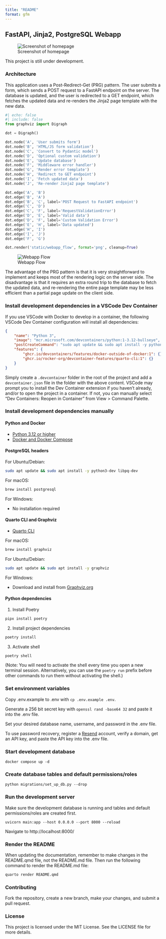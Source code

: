 ```yaml
---
title: "README"
format: gfm
---
```


## FastAPI, Jinja2, PostgreSQL Webapp

![Screenshot of homepage](static/Screenshot.png)

This project is still under development.

### Architecture

This application uses a Post-Redirect-Get (PRG) pattern. The user submits a form, which sends a POST request to a FastAPI endpoint on the server. The database is updated, and the user is redirected to a GET endpoint, which fetches the updated data and re-renders the Jinja2 page template with the new data.

``` python
#| echo: false
#| include: false
from graphviz import Digraph

dot = Digraph()

dot.node('A', 'User submits form')
dot.node('B', 'HTML/JS form validation')
dot.node('C', 'Convert to Pydantic model')
dot.node('D', 'Optional custom validation')
dot.node('E', 'Update database')
dot.node('F', 'Middleware error handler')
dot.node('G', 'Render error template')
dot.node('H', 'Redirect to GET endpoint')
dot.node('I', 'Fetch updated data')
dot.node('J', 'Re-render Jinja2 page template')

dot.edge('A', 'B')
dot.edge('B', 'A')
dot.edge('B', 'C', label='POST Request to FastAPI endpoint')
dot.edge('C', 'D')
dot.edge('C', 'F', label='RequestValidationError')
dot.edge('D', 'E', label='Valid data')
dot.edge('D', 'F', label='Custom Validation Error')
dot.edge('E', 'H', label='Data updated')
dot.edge('H', 'I')
dot.edge('I', 'J')
dot.edge('F', 'G')

dot.render('static/webapp_flow', format='png', cleanup=True)
```

![Webapp Flow](static/webapp_flow.png)

The advantage of the PRG pattern is that it is very straightforward to implement and keeps most of the rendering logic on the server side. The disadvantage is that it requires an extra round trip to the database to fetch the updated data, and re-rendering the entire page template may be less efficient than a partial page update on the client side.

### Install development dependencies in a VSCode Dev Container

If you use VSCode with Docker to develop in a container, the following VSCode Dev Container configuration will install all dependencies:

``` json
{
	"name": "Python 3",
	"image": "mcr.microsoft.com/devcontainers/python:1-3.12-bullseye",
	"postCreateCommand": "sudo apt update && sudo apt install -y python3-dev libpq-dev graphviz && pipx install poetry && poetry install && poetry shell",
	"features": {
		"ghcr.io/devcontainers/features/docker-outside-of-docker:1": {},
		"ghcr.io/rocker-org/devcontainer-features/quarto-cli:1": {}
	}
}
```

Simply create a `.devcontainer` folder in the root of the project and add a `devcontainer.json` file in the folder with the above content. VSCode may prompt you to install the Dev Container extension if you haven't already, and/or to open the project in a container. If not, you can manually select "Dev Containers: Reopen in Container" from View > Command Palette.

### Install development dependencies manually

#### Python and Docker

- [Python 3.12 or higher](https://www.python.org/downloads/)
- [Docker and Docker Compose](https://docs.docker.com/get-docker/)

#### PostgreSQL headers

For Ubuntu/Debian:

``` bash
sudo apt update && sudo apt install -y python3-dev libpq-dev
```

For macOS:

``` bash
brew install postgresql
```

For Windows:

- No installation required

#### Quarto CLI and Graphviz

- [Quarto CLI](https://quarto.org/docs/get-started/)


For macOS:

``` bash
brew install graphviz
```

For Ubuntu/Debian:

``` bash
sudo apt update && sudo apt install -y graphviz
```

For Windows:

- Download and install from [Graphviz.org](https://graphviz.org/download/#windows)

#### Python dependencies

1.  Install Poetry

``` bash
pipx install poetry
```

2.  Install project dependencies

``` bash
poetry install
```

3.  Activate shell

``` bash
poetry shell
```

(Note: You will need to activate the shell every time you open a new terminal session. Alternatively, you can use the `poetry run` prefix before other commands to run them without activating the shell.)

### Set environment variables

Copy .env.example to .env with `cp .env.example .env`.

Generate a 256 bit secret key with `openssl rand -base64 32` and paste it into the .env file.

Set your desired database name, username, and password in the .env file.

To use password recovery, register a [Resend](https://resend.com/) account, verify a domain, get an API key, and paste the API key into the .env file.

### Start development database

`docker compose up -d`

### Create database tables and default permissions/roles

`python migrations/set_up_db.py --drop`

### Run the development server

Make sure the development database is running and tables and default permissions/roles are created first.

`uvicorn main:app --host 0.0.0.0 --port 8000 --reload`

Navigate to http://localhost:8000/

### Render the README

When updating the documentation, remember to make changes in the README.qmd file, not the README.md file. Then run the following command to render the README.md file:

``` bash
quarto render README.qmd
```

### Contributing

Fork the repository, create a new branch, make your changes, and submit a pull request.

### License

This project is licensed under the MIT License. See the LICENSE file for more details.
